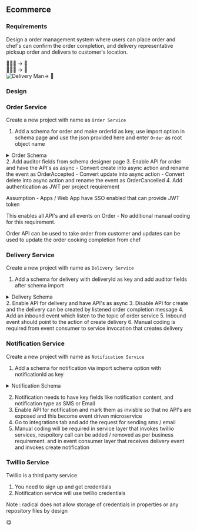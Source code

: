 ## Ecommerce


### Requirements

Design a order management system where users can place order and chef's can confirm the order completion, and delivery representative picksup order and delivers to customer's location.

<div className="visual-req" >
    <div>🧑🏼‍💼 <span className="req-arrow">→</span> 🍛</div>
    <div >👨🏼‍🍳 <span className="req-arrow">→</span> 🍲</div>
    <div ><Image src={deliveryMan} className="delivery-man-img" alt="Delivery Man" width={60} height={60} /><span className="delivery-arrow">→</span> <span> 🍛</span></div>
</div>

### Design

<div id="design">
  <Flow />
</div>

### Order Service

Create a new project with name as `Order Service`



1. Add a schema for order and make orderId as key, use import option in schema page and use the json provided here and enter `Order` as root object name
<details>
  <summary>Order Schema</summary>


```json

{
    "orderId": "4265b3e3-4c1e-4f2e-9d32-7d66bb87b9c7",
    "customerId": "76ffd945-e658-4450-9952-6553437507fe",
    "restaurantId":"b15eaf54-5a9c-4b0b-b180-bb0f947cdcf7",
    "customer":{
        "customerId": "8898871c-7ef1-4e19-a07a-5322615f267e",
        "contactNumber": "xxxx"
    },
    "orderlines":[
        {
            "quantity": 2,
            "productId": "8a0ff617-83a2-4a90-8ce7-551070dceb10",
            "instructions" : "reduce salt"
        }
    ],    
}


```

</details>
2. Add auditor fields from schema designer page
3. Enable API for order and have the API's as async
    - Convert create into async action and rename the event as OrderAccepted
    - Convert update into async action
    - Convert delete into async action and rename the event as OrderCancelled
4. Add authentication as JWT per project requirement 

Assumption - Apps / Web App have SSO enabled that can provide JWT token

This enables all API's and all events on Order - No additional manual coding for this requirement.

Order API can be used to take order from customer and updates can be used to update the order cooking completion from chef

### Delivery Service

Create a new project with name as `Delivery Service`

1. Add a schema for delivery with deliveryId as key and add auditor fields after schema import
<details>
  <summary>Delivery Schema</summary>


```json

{
    "orderId": "4265b3e3-4c1e-4f2e-9d32-7d66bb87b9c7",
    "deliveryId": "76ffd945-e658-4450-9952-6553437507fe",
    "status":"CREATED",       
    "assistantId":"8affd945-5658-2450-2992-0553432307fe",
    "customer":{
        "customerId": "8898871c-7ef1-4e19-a07a-5322615f267e",
        "contactNumber": "xxxx"
    },
}


```

</details>
2. Enable API for delivery and have API's as async
3. Disable API for create and the delivery can be created by listened order completion message
4. Add an inbound event which listen to the topic of order service
5. Inbound event should point to the action of create delivery
6. Manual coding is required from event consumer to service invocation that creates delivery

### Notification Service

Create a new project with name as `Notification Service`

1. Add a schema for notification via import schema option with notificationId as key
<details>
  <summary>Notification Schema</summary>


```json

{
    "notificationId": "726c081e-a487-464e-99de-4364700ef686",
    "message": "Your order {orderId} will be delivered soon by our delivery assistant"
}


```

</details>

2. Notification needs to have key fields like notification content, and notification type as SMS or Email
3. Enable API for notification and mark them as invisble so that no API's are exposed and this become event driven microservice
4. Go to integrations tab and add the request for sending sms / email
5. Manual coding will be required in service layer that invokes twillio services, respoitory call can be added / removed as per business requirement.
and in event consumer layer that receives delivery event and invokes create notification


### Twillio Service

Twillio is a third party service

1. You need to sign up and get credentials
2. Notification service will use twillio credentials

Note : radical does not allow storage of credentials in properties or any repository files by design


<div id="tastySmiley" >
😋
</div>